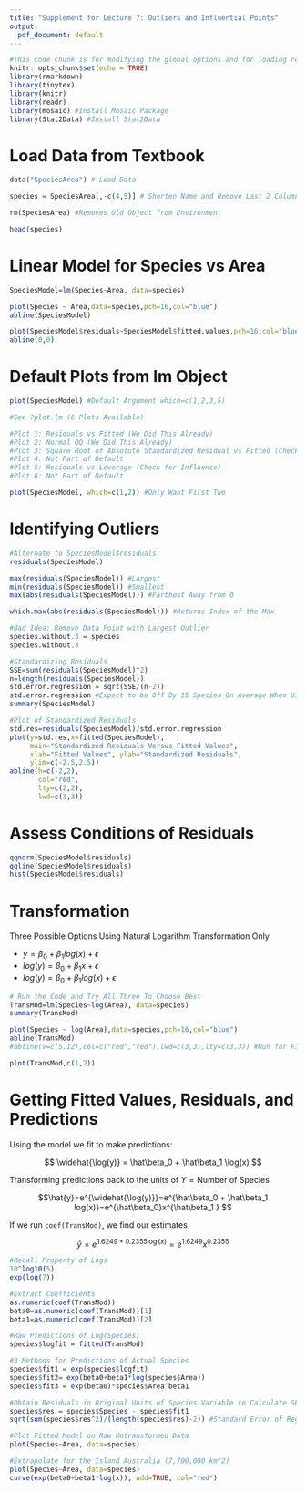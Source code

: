 ```yaml
---
title: "Supplement for Lecture 7: Outliers and Influential Points"
output:
  pdf_document: default
---
```


```r
#This code chunk is for modifying the global options and for loading required R packages
knitr::opts_chunk$set(echo = TRUE)
library(rmarkdown)
library(tinytex)
library(knitr)
library(readr)
library(mosaic) #Install Mosaic Package
library(Stat2Data) #Install Stat2Data
```

# Load Data from Textbook

```r
data("SpeciesArea") # Load Data

species = SpeciesArea[,-c(4,5)] # Shorten Name and Remove Last 2 Columns

rm(SpeciesArea) #Removes Old Object from Environment

head(species)
```

# Linear Model for Species vs Area

```r
SpeciesModel=lm(Species~Area, data=species)

plot(Species ~ Area,data=species,pch=16,col="blue")
abline(SpeciesModel)

plot(SpeciesModel$residuals~SpeciesModel$fitted.values,pch=16,col="blue")
abline(0,0)
```

# Default Plots from lm Object

```r
plot(SpeciesModel) #Default Argument which=c(1,2,3,5)

#See ?plot.lm (6 Plots Available)

#Plot 1: Residuals vs Fitted (We Did This Already)
#Plot 2: Normal QQ (We Did This Already)
#Plot 3: Square Root of Absolute Standardized Residual vs Fitted (Check for Outliers)
#Plot 4: Not Part of Default
#Plot 5: Residuals vs Leverage (Check for Influence)
#Plot 6: Not Part of Default

plot(SpeciesModel, which=c(1,2)) #Only Want First Two

```

# Identifying Outliers

```r
#Alternate to SpeciesModel$residuals
residuals(SpeciesModel)

max(residuals(SpeciesModel)) #Largest
min(residuals(SpeciesModel)) #Smallest
max(abs(residuals(SpeciesModel))) #Farthest Away from 0

which.max(abs(residuals(SpeciesModel))) #Returns Index of the Max

#Bad Idea: Remove Data Point with Largest Outlier
species.without.3 = species
species.without.3

#Standardizing Residuals
SSE=sum(residuals(SpeciesModel)^2)
n=length(residuals(SpeciesModel))
std.error.regression = sqrt(SSE/(n-2))
std.error.regression #Expect to be Off By 15 Species On Average When Using Model to Predict
summary(SpeciesModel)

#Plot of Standardized Residuals
std.res=residuals(SpeciesModel)/std.error.regression
plot(y=std.res,x=fitted(SpeciesModel),
     main="Standardized Residuals Versus Fitted Values",
     xlab="Fitted Values", ylab="Standardized Residuals",
     ylim=c(-2.5,2.5))
abline(h=c(-2,2),
       col="red",
       lty=c(2,2),
       lwd=c(3,3))
```

# Assess Conditions of Residuals

```r
qqnorm(SpeciesModel$residuals)
qqline(SpeciesModel$residuals)
hist(SpeciesModel$residuals)
```

# Transformation

Three Possible Options Using Natural Logarithm Transformation Only

- $y=\beta_0 +\beta_1log(x) + \epsilon$
- $log(y)=\beta_0 +\beta_1x + \epsilon$
- $log(y)=\beta_0 +\beta_1log(x) + \epsilon$

```r
# Run the Code and Try All Three To Choose Best
TransMod=lm(Species~log(Area), data=species)
summary(TransMod)

plot(Species ~ log(Area),data=species,pch=16,col="blue")
abline(TransMod)
#abline(v=c(5,12),col=c("red","red"),lwd=c(3,3),lty=c(3,3)) #Run for First Option

plot(TransMod,c(1,2))
```

# Getting Fitted Values, Residuals, and Predictions

Using the model we fit to make predictions:

$$ \widehat{\log(y)} = \hat\beta_0 + \hat\beta_1 \log(x) $$

Transforming predictions back to the units of $Y=\textrm{Number of Species}$

$$\hat{y}=e^{\widehat{\log(y)}}=e^{\hat\beta_0 + \hat\beta_1 log(x)}=e^{\hat\beta_0}x^{\hat\beta_1 } $$

If we run `coef(TransMod)`, we find our estimates

$$\hat{y}=e^{1.6249 + 0.2355 \log(x)}=e^{1.6249}x^{0.2355}$$

```r
#Recall Property of Logs
10^log10(5)
exp(log(7))

#Extract Coefficients
as.numeric(coef(TransMod))
beta0=as.numeric(coef(TransMod))[1]
beta1=as.numeric(coef(TransMod))[2]

#Raw Predictions of Log(Species)
species$logfit = fitted(TransMod)

#3 Methods for Predictions of Actual Species
species$fit1 = exp(species$logfit) 
species$fit2= exp(beta0+beta1*log(species$Area))
species$fit3 = exp(beta0)*species$Area^beta1

#Obtain Residuals in Original Units of Species Variable to Calculate SE of Regression
species$res = species$Species - species$fit1
sqrt(sum(species$res^2)/(length(species$res)-2)) #Standard Error of Regression

#Plot Fitted Model on Raw Untransformed Data
plot(Species~Area, data=species)

#Extrapolate for the Island Australia (7,700,000 km^2)
plot(Species~Area, data=species)
curve(exp(beta0+beta1*log(x)), add=TRUE, col="red")
```


